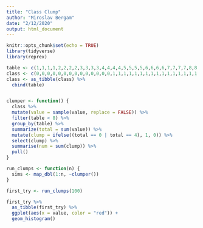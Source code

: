 ```yaml
---
title: "Class Clump"
author: "Miroslav Bergam"
date: "2/12/2020"
output: html_document
---
```


```r
knitr::opts_chunk$set(echo = TRUE)
library(tidyverse)
library(reprex)
```

```r

table <- c(1,1,1,1,2,2,2,2,3,3,3,3,4,4,4,4,5,5,5,5,6,6,6,6,7,7,7,7,8,8)
class <- c(0,0,0,0,0,0,0,0,0,0,0,0,0,0,1,1,1,1,1,1,1,1,1,1,1,1,1,1,1,1)
class <- as_tibble(class) %>% 
  cbind(table)


clumper <- function() {
  class %>% 
  mutate(value = sample(value, replace = FALSE)) %>%
  filter(table < 8) %>% 
  group_by(table) %>% 
  summarize(total = sum(value)) %>% 
  mutate(clump = ifelse((total == 0 | total == 4), 1, 0)) %>% 
  select(clump) %>%
  summarise(num = sum(clump)) %>% 
  pull()
}  

run_clumps <- function(n) {
  sims <- map_dbl(1:n, ~clumper())
}

first_try <- run_clumps(100)

first_try %>% 
  as_tibble(first_try) %>%
  ggplot(aes(x = value, color = "red")) +
  geom_histogram()
```

